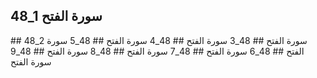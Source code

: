 ## 48_1 سورة الفتح
<YouTube videoId='U9S6ezktu3s' opts={opts} />
## 48_2 سورة الفتح
<YouTube videoId='CN4cm9Orb3E' opts={opts} />
## 48_3 سورة الفتح
<YouTube videoId='R6--PO0sG14' opts={opts} />
## 48_4 سورة الفتح
<YouTube videoId='e5h8rnjufms' opts={opts} />
## 48_5 سورة الفتح
<YouTube videoId='KSheBRSGrUI' opts={opts} />
## 48_6 سورة الفتح
<YouTube videoId='bMwrMHIpBuI' opts={opts} />
## 48_7 سورة الفتح
<YouTube videoId='g3ZCjXXZPz8' opts={opts} />
## 48_8 سورة الفتح
<YouTube videoId='YNMwDBwWBTs' opts={opts} />
## 48_9 سورة الفتح
<YouTube videoId='SJsfBYL-klY' opts={opts} />
